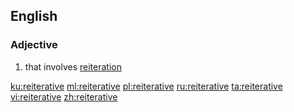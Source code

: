 ==English==

===Adjective===
{{en-adj|-}}

# that involves [[reiteration]]

[[ku:reiterative]]
[[ml:reiterative]]
[[pl:reiterative]]
[[ru:reiterative]]
[[ta:reiterative]]
[[vi:reiterative]]
[[zh:reiterative]]
